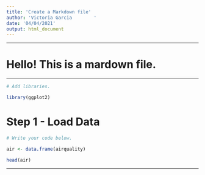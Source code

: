 ```yaml
---
title: 'Create a Markdown file'
author: 'Victoria Garcia        '
date: '04/04/2021'
output: html_document
---
```


---

# Hello! This is a mardown file. 

---

```r
# Add libraries.

library(ggplot2)

```

# Step 1 - Load Data


```r
# Write your code below.

air <- data.frame(airquality)

head(air)

```

---


